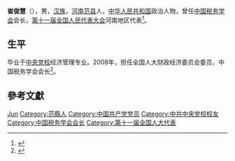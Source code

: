 '''崔俊慧'''（{{bd|1946年||}}），男，[[汉族|汉族]]，[[河南|河南]][[范县|范县]]人，[[中华人民共和国|中华人民共和国]]政治人物，曾任[[中国税务学会|中国税务学会]]会长，[[第十一届全国人民代表大会|第十一届全国人民代表大会]]河南地区代表<ref>{{cite web|author=新华网|title=第十一届全国人大代表|url=http://news.xinhuanet.com/ziliao/2008-03/03/content_7708230.htm?node=36628|publisher=新华网|accessdate=2014-01-07|archive-date=2014-01-10|archive-url=https://web.archive.org/web/20140110211415/http://news.xinhuanet.com/ziliao/2008-03/03/content_7708230.htm?node=36628|dead-url=no}}</ref>。

== 生平 ==
毕业于[[中央党校|中央党校]]经济管理专业。2008年，担任全国人大财政经济委员会委员，中国税务学会会长<ref>{{cite news|title=全国人大代表信息-崔俊慧|url= http://210.82.31.1:8084/delegate/viewDelegate.action?dbid=111527|accessdate=2013-04-05|newspaper=全国人大网|archive-url=https://web.archive.org/web/20120324131018/http://www.npc.gov.cn/delegate/viewDelegate.action?dbid=111527|archive-date=2012-03-24|dead-url=yes}}</ref>。

== 參考文獻 ==
{{reflist}}

{{Authority control}}
{{DEFAULTSORT:Cui崔}}
[[Category:崔姓|Jun]]
[[Category:范縣人|Category:范縣人]]
[[Category:中国共产党党员|Category:中国共产党党员]]
[[Category:中共中央党校校友|Category:中共中央党校校友]]
[[Category:中国税务学会会长|Category:中国税务学会会长]]
[[Category:第十一届全国人大代表|Category:第十一届全国人大代表]]